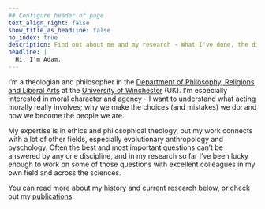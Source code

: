 ```yaml
---
## Configure header of page
text_align_right: false
show_title_as_headline: false
no_index: true
description: Find out about me and my research - What I've done, the different projects I've been involved in, and what I'm working on now.
headline: |
  Hi, I'm Adam.
---
```


<!-- this is a subheadline -->
I'm a theologian and philosopher in the [Department of Philosophy, Religions and Liberal Arts](https://www.winchester.ac.uk/about-us/leadership-and-governance/our-faculties/hss/theologyreligionphilosophy/) at the [University of Winchester](https://www.winchester.ac.uk/) (UK). I'm especially interested in moral character and agency - I want to understand what acting morally really involves; why we make the choices (and mistakes) we do; and how we become the people we are. 

My expertise is in ethics and philosophical theology, but my work connects with a lot of other fields, especially evolutionary anthropology and pyschology. Often the best and most important questions can't be answered by any one discipline, and in my research so far I've been lucky enough to work on some of those questions with excellent colleagues in my own field and across the sciences.

You can read more about my history and current research below, or check out my [publications](/publications/).
